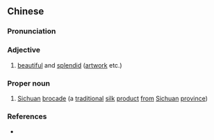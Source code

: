 {{also|蜀锦}}
==Chinese==
{{zh-forms|s=蜀锦}}

===Pronunciation===
{{zh-pron
|m=shǔjǐn
|cat=a,pn
}}

===Adjective===
{{zh-adj}}

# {{lb|zh|archaic}} [[beautiful]] and [[splendid]] ([[artwork]] etc.)

===Proper noun===
{{zh-proper noun}}

# [[Sichuan]] [[brocade]] (a [[traditional]] [[silk]] [[product]] [[from]] [[Sichuan]] [[province]])

===References===
* {{pedialite|蜀錦|lang=zh}}